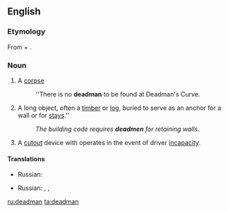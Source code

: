 ==English==

===Etymology===
From {{term|dead}} + {{term|man}}.

===Noun===
{{en-noun|deadmen}}

# {{context|obsolete|lang=en}} A [[corpse]]
#: ''There is no '''deadman''' to be found at Deadman's Curve.
# {{context|construction|lang=en}} A long object, often a [[timber]] or [[log]], buried to serve as an anchor for a wall or for [[stays]].''
#: ''The building code requires '''deadmen''' for retaining walls.''
# {{context|rail transport|lang=en}} A [[cutout]] device with operates in the event of driver [[incapacity]].


====Translations====
{{trans-top|a corpse}}
* Russian: {{t+|ru|труп|m|tr=|sc=Cyrl}}
{{trans-mid}}
{{trans-bottom}}

{{trans-top|a long object, often a timber or log, buried to serve as an anchor for a wall or for stays}}
* Russian: {{t|ru|анкерная свая|tr=|sc=Cyrl}}, {{t|ru|анкерный кол|sc=Cyrl}}, {{t+|ru|стойка|f|sc=Cyrl}}
{{trans-mid}}
{{trans-bottom}}

{{trans-top|driver vigilance device}}
{{trans-mid}}
{{trans-bottom}}

[[ru:deadman]]
[[ta:deadman]]